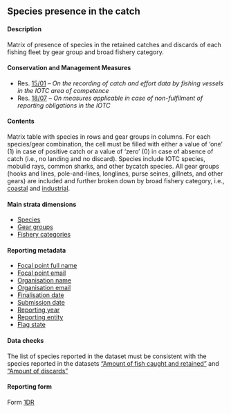 ## Species presence in the catch {#DRdataset}

#### Description

Matrix of presence of species in the retained catches and discards of each fishing fleet by gear group and broad fishery category.

#### Conservation and Management Measures

- Res. [15/01](https://www.iotc.org/cmm/resolution-1501-recording-catch-and-effort-data-fishing-vessels-iotc-area-competence) -- _On the recording of catch and effort data by fishing vessels in the IOTC area of competence_
- Res. [18/07](https://www.iotc.org/cmm/resolution-1807-measures-applicable-case-non-fulfilment-reporting-obligations-iotc) -- _On measures applicable in case of non-fulfilment of reporting obligations in the IOTC_

#### Contents

Matrix table with species in rows and gear groups in columns. For each species/gear combination, the cell must be filled with either a value of 'one' (1) in case of positive catch or a value of 'zero' (0) in case of absence of catch (i.e., no landing and no discard). Species include IOTC species, mobulid rays, common sharks, and other bycatch species. All gear groups (hooks and lines, pole-and-lines, longlines, purse seines, gillnets, and other gears) are included and further broken down by broad fishery category, i.e., [coastal](#iotccoastalfishery) and [industrial](#iotcindustrialfishery).

#### Main strata dimensions

- [Species](../domain/biological/#allSpecies)
- [Gear groups](../domain/fisheries/#gearGroups)
- [Fishery categories](../domain/fisheries/#fisheryCategories)

#### Reporting metadata

- [Focal point full name](#fcname)
- [Focal point email](#fcemail)
- [Organisation name](#orgname)
- [Organisation email](#orgemail)
- [Finalisation date](#findate)
- [Submission date](#subdate)
- [Reporting year](#repyear)
- [Reporting entity](#repentity)
- [Flag state](#repflagstate)

#### Data checks

The list of species reported in the dataset must be consistent with the species reported in the datasets ["Amount of fish caught and retained"](#RCdataset) and ["Amount of discards"](#DIdataset)

#### Reporting form

Form [1DR](../forms/#Form_1DR)

\pagebreak
